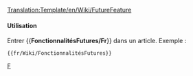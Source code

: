 <noinclude>[[Translation:Template/en/Wiki/FutureFeature]]</noinclude><noinclude>

</noinclude>

{{en/Ambox| type  = notice
| image = Current event.png
| text  = <strong>En Développement</strong><br>Cette fonctionnalité est actuellement '''en développement''', et n'est pas disponible en version stable d'OpenTTD avant la prochaine [[fr/Archive/Community/Construction de nuit|construction de nuit]].
}}

<noinclude>
====Utilisation====
Entrer <nowiki>{{</nowiki>'''FonctionnalitésFutures/Fr'''<nowiki>}}</nowiki> dans un article. Exemple :
<pre>{{fr/Wiki/FonctionnalitésFutures}}</pre>

[[Category:en/Manual/Base Set/Message boxes|F]]</noinclude>